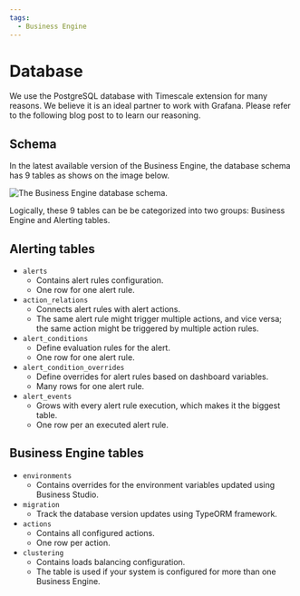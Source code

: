 ```yaml
---
tags:
  - Business Engine
---
```



# Database

We use the PostgreSQL database with Timescale extension for many reasons. We believe it is an ideal partner to work with Grafana.
Please refer to the following blog post to to learn our reasoning.

<BlogPost id="grafana-postgresql-20230123" />

## Schema

In the latest available version of the Business Engine, the database schema has 9 tables as shows on the image below.

<Image
  title="The Business Engine database schema."
  src="/img/big/business-engine/database-schema.png"
/>

Logically, these 9 tables can be be categorized into two groups: Business Engine and Alerting tables.

## Alerting tables

- `alerts`
  - Contains alert rules configuration.
  - One row for one alert rule.
- `action_relations`
  - Connects alert rules with alert actions.
  - The same alert rule might trigger multiple actions, and vice versa; the same action might be triggered by multiple action rules.
- `alert_conditions`
  - Define evaluation rules for the alert.
  - One row for one alert rule.
- `alert_condition_overrides`
  - Define overrides for alert rules based on dashboard variables.
  - Many rows for one alert rule.
- `alert_events`
  - Grows with every alert rule execution, which makes it the biggest table.
  - One row per an executed alert rule.

## Business Engine tables

- `environments`
  - Contains overrides for the environment variables updated using Business Studio.
- `migration`
  - Track the database version updates using TypeORM framework.
- `actions`
  - Contains all configured actions.
  - One row per action.
- `clustering`
  - Contains loads balancing configuration.
  - The table is used if your system is configured for more than one Business Engine.
